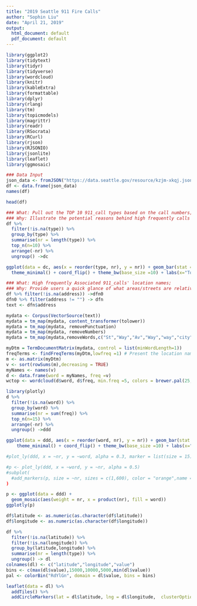 ---
title: "2019 Seattle 911 Fire Calls"
author: "Sophin Liu"
date: "April 21, 2019"
output:
  html_document: default
  pdf_document: default
---

```{r}
library(ggplot2)
library(tidytext)
library(tidyr)
library(tidyverse)
library(wordcloud)
library(knitr)
library(kableExtra)
library(formattable)
library(dplyr)
library(rlang)
library(tm)
library(topicmodels)
library(magrittr)
library(readr)
library(RSocrata)
library(RCurl)
library(rjson)
library(RJSONIO)
library(jsonlite)
library(leaflet)
library(ggmosaic)
```

```{r}
### Data Input
json_data <- fromJSON("https://data.seattle.gov/resource/kzjm-xkqj.json?$limit=100000&$where=datetime%20%3E=%20%272019-01-01%27")
df <- data.frame(json_data)
names(df)
```
```{r}
head(df)
```


```{r}
### What: Pull out the TOP 10 911_call types based on the call numbers;
### Why: Illustrate the potential reasons behind high frequently calls and help people to identity how to prioritize Seattle Fire Department staff arrangement.
df %>% 
  filter(!is.na(type)) %>%
  group_by(type) %>%
  summarise(nr = length(type)) %>%
  top_n(n=10) %>%
  arrange(-nr) %>%
  ungroup() ->dc

ggplot(data = dc, aes(x = reorder(type, nr), y = nr)) + geom_bar(stat = "identity", fill = "steelblue", colour = "black") + geom_text(aes(label=nr), vjust=-0.3, size=3.5)+
  theme_minimal() + coord_flip() + theme_bw(base_size =10) + labs(x="Top 10 Call Types", y = "Call #")
```

```{r}
### What: High frequently Associated 911_calls' location names;
### Why: Provide users a quick glance of what areas/streets are relatively more associated with 911_calls.
df %>% filter(!is.na(address)) ->dfn0 
dfn0 %>% filter(address != "") -> dfn 
text <- dfn$address 

mydata <- Corpus(VectorSource(text))
mydata = tm_map(mydata, content_transformer(tolower)) 
mydata = tm_map(mydata, removePunctuation)
mydata = tm_map(mydata, removeNumbers)
mydata = tm_map(mydata,removeWords,c("St","Way","Av","Way","way","city","blvd","east")) # Remove certain non-location relevant while frequently showed words.

myDtm = TermDocumentMatrix(mydata, control = list(minWordLength=1))
freqTerms <- findFreqTerms(myDtm,lowfreq =1) # Present the location names based on the street names' frequency in database.
m <- as.matrix(myDtm)
v <- sort(rowSums(m),decreasing = TRUE)
myNames <- names(v)
d <- data.frame(word = myNames, freq =v)
wctop <- wordcloud(d$word, d$freq, min.freq =5, colors = brewer.pal(25,"Set1"))
```

```{r}
library(plotly)
d %>% 
  filter(!is.na(word)) %>%
  group_by(word) %>%
  summarise(nr = sum(freq)) %>%
  top_n(n=15) %>%
  arrange(-nr) %>%
  ungroup() ->ddd

ggplot(data = ddd, aes(x = reorder(word, nr), y = nr)) + geom_bar(stat = "identity", fill = "steelblue", colour = "black") + geom_text(aes(label=nr), vjust=-0.3, size=3.5)+
    theme_minimal() + coord_flip() + theme_bw(base_size =10) + labs(x="Top 10 Call #Types", y = "Call #")

#plot_ly(ddd, x = ~nr, y = ~word, alpha = 0.3, marker = list(size = 15))

#p <- plot_ly(ddd, x = ~word, y = ~nr, alpha = 0.5)
#subplot(
  #add_markers(p, size = ~nr, sizes = c(1,600), color = "orange",name = "custom")
)
```

```{r fig.height= 25}
p <- ggplot(data = ddd) +
  geom_mosaic(aes(weight = nr, x = product(nr), fill = word))
ggplotly(p)
```

```{r}
df$latitude <- as.numeric(as.character(df$latitude))
df$longitude <- as.numeric(as.character(df$longitude))

df %>% 
  filter(!is.na(latitude)) %>%
  filter(!is.na(longitude)) %>%
  group_by(latitude,longitude) %>%
  summarise(nr = length(type)) %>%
  ungroup() -> dl
colnames(dl) <- c("latitude","longitude","value")
bins <- c(max(dl$value),15000,10000,5000,min(dl$value))
pal <- colorBin("RdYlGn", domain = dl$value, bins = bins)

leaflet(data = dl) %>%
  addTiles() %>%
  addCircleMarkers(lat = dl$latitude, lng = dl$longitude,  clusterOptions = markerClusterOptions(), color = ~pal(dl$value), weight = 1.5, opacity = 0.9, popup = paste("<br><strong>Applications: </strong>", dl$value))





```